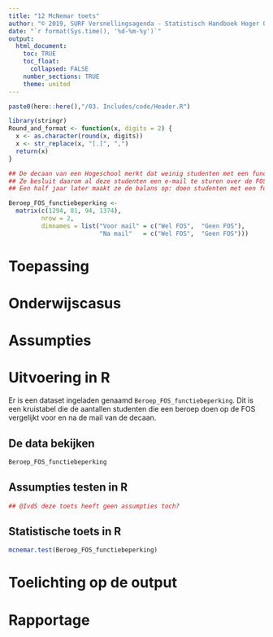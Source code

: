 ```yaml
---
title: "12 McNemar toets"
author: "© 2019, SURF Versnellingsagenda - Statistisch Handboek Hoger Onderwijs"
date: "`r format(Sys.time(), '%d-%m-%y')`"
output: 
  html_document:
    toc: TRUE
    toc_float:
      collapsed: FALSE
    number_sections: TRUE
    theme: united
---
```


<style>
`r htmltools::includeHTML(paste0(here::here(),"/03. Includes/css/Stylesheet SHHO.css"))`
</style>

```r
paste0(here::here(),"/03. Includes/code/Header.R")
```

<!-- ## BLOK: Functiedefinities.R -->
```r
library(stringr)
Round_and_format <- function(x, digits = 2) {
  x <- as.character(round(x, digits))
  x <- str_replace(x, "[.]", ",")
  return(x)
}
```
<!-- ## /BLOK: Functiedefinities.R -->

```r
## De decaan van een Hogeschool merkt dat weinig studenten met een functiebeperking een beroep doen op de Financiële Ondersteuning Studenten (FOS).
## Ze besluit daarom al deze studenten een e-mail te sturen over de FOS.
## Een half jaar later maakt ze de balans op: doen studenten met een functiebeperking vaker een beroep op de FOS na een ingreep van de studentendecaan?

Beroep_FOS_functiebeperking <- 
  matrix(c(1294, 81, 94, 1374),
         nrow = 2,
         dimnames = list("Voor mail" = c("Wel FOS",  "Geen FOS"),
                         "Na mail"   = c("Wel FOS",  "Geen FOS")))
```

# Toepassing

# Onderwijscasus

# Assumpties

# Uitvoering in R
Er is een dataset ingeladen genaamd `Beroep_FOS_functiebeperking`. Dit is een kruistabel die de aantallen studenten die een beroep doen op de FOS vergelijkt voor en na de mail van de decaan. 

## De data bekijken
```r
Beroep_FOS_functiebeperking
```

## Assumpties testen in R

```r
## @IvdS deze toets heeft geen assumpties toch?
```

## Statistische toets in R

```r
mcnemar.test(Beroep_FOS_functiebeperking)
```

# Toelichting op de output

# Rapportage



